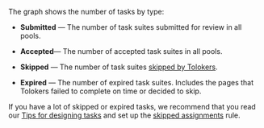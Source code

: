 The graph shows the number of tasks by type:

- **Submitted** — The number of task suites submitted for review in all pools.

- **Accepted**— The number of accepted task suites in all pools.

- **Skipped** — The number of task suites [skipped by Tolokers](/docs-new/guide/pool_statistic-pool#skipped-tasks).

- **Expired** — The number of expired task suites. Includes the pages that Tolokers failed to complete on time or decided to skip.

<Cut title="Recommendations">

If you have a lot of skipped or expired tasks, we recommend that you read our [Tips for designing tasks](/docs-new/guide/faq) and set up the [skipped assignments](/docs-new/guide/skipped-assignments) rule.

</Cut>
